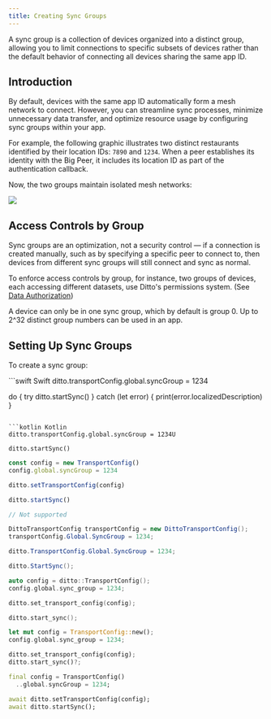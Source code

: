 ```yaml
---
title: Creating Sync Groups
---
```


A sync group is a collection of devices organized into a distinct group, allowing you to limit connections to specific subsets of devices rather than the default behavior of connecting all devices sharing the same app ID.

## Introduction

By default, devices with the same app ID automatically form a mesh network to connect. However, you can streamline sync processes, minimize unnecessary data transfer, and optimize resource usage by configuring sync groups within your app.

For example, the following graphic illustrates two distinct restaurants identified by their location IDs: `7890` and `1234`. When a peer establishes its identity with the Big Peer, it includes its location ID as part of the authentication callback.

Now, the two groups maintain isolated mesh networks:

<Frame>
  <img src="/images/v4.9/image-8.png"/>
</Frame>

## Access Controls by Group

Sync groups are an optimization, not a security control — if a connection is created manually, such as by specifying a specific peer to connect to, then devices from different sync groups will still connect and sync as normal.

To enforce access controls by group, for instance, two groups of devices, each accessing different datasets, use Ditto's permissions system. (See [Data Authorization](../auth-and-authorization/data-authorization))

A device can only be in one sync group, which by default is group 0. Up to 2^32 distinct group numbers can be used in an app.

## Setting Up Sync Groups

To create a sync group:

<CodeGroup>
```swift Swift
ditto.transportConfig.global.syncGroup = 1234

do {
  try ditto.startSync()
} catch (let error) {
  print(error.localizedDescription)
}
```

```kotlin Kotlin
ditto.transportConfig.global.syncGroup = 1234U

ditto.startSync()
```

```javascript JS
const config = new TransportConfig()
config.global.syncGroup = 1234

ditto.setTransportConfig(config)

ditto.startSync()
```

```java Java
// Not supported
```

```csharp C#
DittoTransportConfig transportConfig = new DittoTransportConfig();
transportConfig.Global.SyncGroup = 1234;

ditto.TransportConfig.Global.SyncGroup = 1234;

ditto.StartSync();
```

```cpp C++
auto config = ditto::TransportConfig();
config.global.sync_group = 1234;

ditto.set_transport_config(config);

ditto.start_sync();
```

```rust Rust
let mut config = TransportConfig::new();
config.global.sync_group = 1234;

ditto.set_transport_config(config);
ditto.start_sync()?;
```

```dart Dart
final config = TransportConfig()
  ..global.syncGroup = 1234;

await ditto.setTransportConfig(config);
await ditto.startSync();
```
</CodeGroup>









